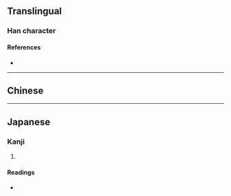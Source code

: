 {{character info/new}}
==Translingual==

===Han character===
{{Han char|rn=61|rad=心|as=11|sn=14|four=|canj=ITP|ids=⿱𠗦心}}

====References====
* {{Han ref|kx=0401.190|dkj=11164|dj=0741.080|hdz=42343.120|uh=617F|ud=24959}}

----

==Chinese==
{{zh-see|憑|v}}

----

==Japanese==

===Kanji===
{{ja-kanji|grade=|rs=心11}}

# {{rfdef|ja|sort=心11}}

====Readings====
* {{ja-readings|on=[[ひょう]] (hyō)|kun=[[つく]] (tsuku)}}